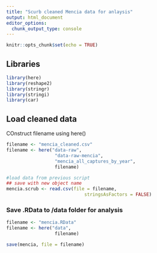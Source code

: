 ```yaml
---
title: "Scurb cleaned Mencia data for anlaysis"
output: html_document
editor_options: 
  chunk_output_type: console
---
```


```r
knitr::opts_chunk$set(echo = TRUE)
```



## Libraries
```r
library(here)
library(reshape2)
library(stringr)
library(stringi)
library(car)
```



## Load cleaned data


COnstruct filename using here()

```r
filename <- "mencia_cleaned.csv"
filename <- here("data-raw",
                  "data-raw-mencia",
                  "mencia_all_captures_by_year",
                  filename)
```

```r
#load data from previous script
## save with new object name
mencia.scrub <- read.csv(file = filename,
                             stringsAsFactors = FALSE)

```
















### Save .RData to /data folder for analysis

```r
filename <- "mencia.RData"
filename <- here("data",
                  filename)

save(mencia, file = filename)
```


